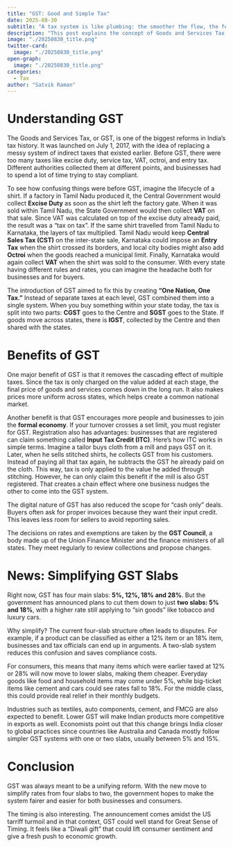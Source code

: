 ```yaml
---
title: "GST: Good and Simple Tax"
date: 2025-08-30
subtitle: "A tax system is like plumbing: the smoother the flow, the fewer the leaks. — MS Mani, Partner at Deloitte India"
description: "This post explains the concept of Goods and Services Tax (GST), why it was introduced, how it works, and why the Indian government is now moving from four slabs to two. We’ll look at what this means for consumers, businesses, and the economy."
image: "./20250830_title.png"
twitter-card:
  image: "./20250830_title.png"
open-graph:
  image: "./20250830_title.png"
categories:
  - Tax
author: "Satvik Raman"
---
```


# Understanding GST  
The Goods and Services Tax, or GST, is one of the biggest reforms in India’s tax history. It was launched on July 1, 2017, with the idea of replacing a messy system of indirect taxes that existed earlier. Before GST, there were too many taxes like excise duty, service tax, VAT, octroi, and entry tax. Different authorities collected them at different points, and businesses had to spend a lot of time trying to stay compliant.  

To see how confusing things were before GST, imagine the lifecycle of a shirt. If a factory in Tamil Nadu produced it, the Central Government would collect **Excise Duty** as soon as the shirt left the factory gate. When it was sold within Tamil Nadu, the State Government would then collect **VAT** on that sale. Since VAT was calculated on top of the excise duty already paid, the result was a “tax on tax”. If the same shirt travelled from Tamil Nadu to Karnataka, the layers of tax multiplied. Tamil Nadu would keep **Central Sales Tax (CST)** on the inter-state sale, Karnataka could impose an **Entry Tax** when the shirt crossed its borders, and local city bodies might also add **Octroi** when the goods reached a municipal limit. Finally, Karnataka would again collect **VAT** when the shirt was sold to the consumer. With every state having different rules and rates, you can imagine the headache both for businesses and for buyers.  

The introduction of GST aimed to fix this by creating **“One Nation, One Tax.”** Instead of separate taxes at each level, GST combined them into a single system. When you buy something within your state today, the tax is split into two parts: **CGST** goes to the Centre and **SGST** goes to the State. If goods move across states, there is **IGST**, collected by the Centre and then shared with the states.  

# Benefits of GST  
One major benefit of GST is that it removes the cascading effect of multiple taxes. Since the tax is only charged on the value added at each stage, the final price of goods and services comes down in the long run. It also makes prices more uniform across states, which helps create a common national market.  

Another benefit is that GST encourages more people and businesses to join the **formal economy**. If your turnover crosses a set limit, you must register for GST. Registration also has advantages: businesses that are registered can claim something called **Input Tax Credit (ITC)**. Here’s how ITC works in simple terms. Imagine a tailor buys cloth from a mill and pays GST on it. Later, when he sells stitched shirts, he collects GST from his customers. Instead of paying all that tax again, he subtracts the GST he already paid on the cloth. This way, tax is only applied to the value he added through stitching. However, he can only claim this benefit if the mill is also GST registered. That creates a chain effect where one business nudges the other to come into the GST system.  

The digital nature of GST has also reduced the scope for “cash only” deals. Buyers often ask for proper invoices because they want their input credit. This leaves less room for sellers to avoid reporting sales.  

The decisions on rates and exemptions are taken by the **GST Council**, a body made up of the Union Finance Minister and the finance ministers of all states. They meet regularly to review collections and propose changes.  

# News: Simplifying GST Slabs  
Right now, GST has four main slabs: **5%, 12%, 18% and 28%**. But the government has announced plans to cut them down to just **two slabs: 5% and 18%**, with a higher rate still applying to “sin goods” like tobacco and luxury cars.  

Why simplify? The current four-slab structure often leads to disputes. For example, if a product can be classified as either a 12% item or an 18% item, businesses and tax officials can end up in arguments. A two-slab system reduces this confusion and saves compliance costs.  

For consumers, this means that many items which were earlier taxed at 12% or 28% will now move to lower slabs, making them cheaper. Everyday goods like food and household items may come under 5%, while big-ticket items like cement and cars could see rates fall to 18%. For the middle class, this could provide real relief in their monthly budgets.  

Industries such as textiles, auto components, cement, and FMCG are also expected to benefit. Lower GST will make Indian products more competitive in exports as well. Economists point out that this change brings India closer to global practices since countries like Australia and Canada mostly follow simpler GST systems with one or two slabs, usually between 5% and 15%.  

# Conclusion  
GST was always meant to be a unifying reform. With the new move to simplify rates from four slabs to two, the government hopes to make the system fairer and easier for both businesses and consumers.  

The timing is also interesting. The announcement comes amidst the US tarriff turmoil and in that context, GST could well stand for Great Sense of Timing. It feels like a “Diwali gift” that could lift consumer sentiment and give a fresh push to economic growth.  
